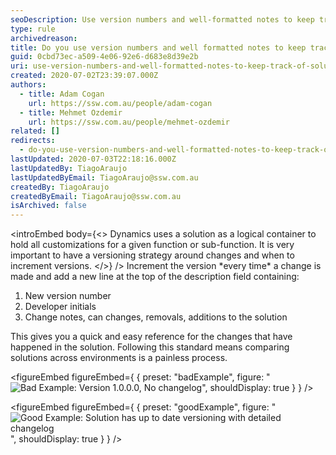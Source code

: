 ```yaml
---
seoDescription: Use version numbers and well-formatted notes to keep track of solution changes, ensuring easy reference for customizations and painless environment comparisons.
type: rule
archivedreason:
title: Do you use version numbers and well formatted notes to keep track of solution changes?
guid: 0cbd73ec-a509-4e06-92e6-d683e8d39e2b
uri: use-version-numbers-and-well-formatted-notes-to-keep-track-of-solution-changes
created: 2020-07-02T23:39:07.000Z
authors:
  - title: Adam Cogan
    url: https://ssw.com.au/people/adam-cogan
  - title: Mehmet Ozdemir
    url: https://ssw.com.au/people/mehmet-ozdemir
related: []
redirects:
  - do-you-use-version-numbers-and-well-formatted-notes-to-keep-track-of-solution-changes
lastUpdated: 2020-07-03T22:18:16.000Z
lastUpdatedBy: TiagoAraujo
lastUpdatedByEmail: TiagoAraujo@ssw.com.au
createdBy: TiagoAraujo
createdByEmail: TiagoAraujo@ssw.com.au
isArchived: false
---
```


<introEmbed
  body={<>
Dynamics uses a solution as a logical container to hold all customizations for a given function or sub-function. It is very important to have a versioning strategy around changes and when to increment versions.
  </>}
/>
Increment the version \*every time\* a change is made and add a new line at the top of the description field containing:

1. New version number
2. Developer initials
3. Change notes, can changes, removals, additions to the solution

This gives you a quick and easy reference for the changes that have happened in the solution. Following this standard means comparing solutions across environments is a painless process.

<figureEmbed figureEmbed={ {
  preset: "badExample",
  figure: "![Bad Example: Version 1.0.0.0, No changelog](/uploads/rules/use-version-numbers-and-well-formatted-notes-to-keep-track-of-solution-changes/change-log-bad.png)",
  shouldDisplay: true
} } />


<figureEmbed figureEmbed={ {
  preset: "goodExample",
  figure: "![Good Example: Solution has up to date versioning with detailed changelog](/uploads/rules/use-version-numbers-and-well-formatted-notes-to-keep-track-of-solution-changes/change-log-good.png)",
  shouldDisplay: true
} } />
